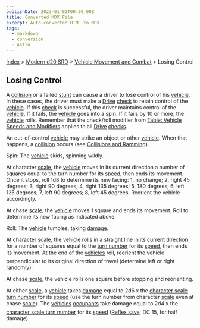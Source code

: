```yaml
---
publishDate: 2023-01-02T00:00:00Z
title: Converted MDX File
excerpt: Auto-converted HTML to MDX.
tags:
  - markdown
  - conversion
  - Astro
---
```


[Index](-index) > [Modern d20 SRD](modern-d20-srd-index) > [Vehicle Movement and Combat](modern-d20-srd-vehicle-movement-and-combat-index) > Losing Control

## Losing Control

A [collision](modern-d20-srd-vehicle-movement-and-combat-collisions-ramming) or a failed [stunt](modern-d20-srd-vehicle-movement-and-combat-stunts) can cause a driver to lose control of his [vehicle](modern-d20-srd-equipment-equipment-vehicles). In these cases, the driver must make a [Drive](modern-d20-srd-skills-drive) [check](modern-d20-srd-skills-skill-basics) to retain control of the [vehicle](modern-d20-srd-equipment-equipment-vehicles). If this [check](modern-d20-srd-skills-skill-basics) is successful, the driver maintains control of the [vehicle](modern-d20-srd-equipment-equipment-vehicles). If it fails, the [vehicle](modern-d20-srd-equipment-equipment-vehicles) goes into a spin. If it fails by 10 or more, the [vehicle](modern-d20-srd-equipment-equipment-vehicles) rolls. Remember that the check/roll modifier from [Table:
Vehicle Speeds and Modifiers](modern-d20-srd-vehicle-movement-and-combat-vehicle-speed) applies to all [Drive](modern-d20-srd-skills-drive) [checks](modern-d20-srd-skills-skill-basics).

An out-of-control [vehicle](modern-d20-srd-equipment-equipment-vehicles) may strike an object or other [vehicle](modern-d20-srd-equipment-equipment-vehicles). When that happens, a [collision](modern-d20-srd-vehicle-movement-and-combat-collisions-ramming) occurs (see [Collisions
and Ramming](modern-d20-srd-vehicle-movement-and-combat-collisions-ramming)).

Spin: The [vehicle](modern-d20-srd-equipment-equipment-vehicles) skids, spinning wildly.

At character [scale](modern-d20-srd-vehicle-movement-and-combat-scale), the [vehicle](modern-d20-srd-equipment-equipment-vehicles) moves in its current direction a number of squares equal to the turn number for its [speed](modern-d20-srd-vehicle-movement-and-combat-vehicle-speed), then ends its movement. Once it stops, roll 1d8 to determine its new facing: 1, no change; 2, right 45 degrees; 3, right 90 degrees; 4, right 135 degrees; 5, 180 degrees; 6, left 135 degrees; 7, left 90 degrees; 8, left 45 degrees. Reorient the vehicle accordingly.

At chase [scale](modern-d20-srd-vehicle-movement-and-combat-scale), the [vehicle](modern-d20-srd-equipment-equipment-vehicles) moves 1 square and ends its movement. Roll to determine its new facing as indicated above.

Roll: The [vehicle](modern-d20-srd-equipment-equipment-vehicles) tumbles, taking [damage](modern-d20-srd-vehicle-movement-and-combat-damaging-vehicles).

At character [scale](modern-d20-srd-vehicle-movement-and-combat-scale), the [vehicle](modern-d20-srd-equipment-equipment-vehicles) rolls in a straight line in its current direction for a number of squares equal to the [turn
number](modern-d20-srd-vehicle-movement-and-combat-vehicle-speed) for its [speed](modern-d20-srd-vehicle-movement-and-combat-vehicle-speed), then ends its movement. At the end of the [vehicles](modern-d20-srd-equipment-equipment-vehicles) roll, reorient the vehicle perpendicular to its original direction of travel (determine left or right randomly).

At chase [scale](modern-d20-srd-vehicle-movement-and-combat-scale), the vehicle rolls one square before stopping and reorienting.

At either [scale](modern-d20-srd-vehicle-movement-and-combat-scale), a [vehicle](modern-d20-srd-equipment-equipment-vehicles) takes [damage](modern-d20-srd-vehicle-movement-and-combat-damaging-vehicles) equal to 2d6 x the [character
scale turn number](modern-d20-srd-vehicle-movement-and-combat-vehicle-speed) for its [speed](modern-d20-srd-vehicle-movement-and-combat-vehicle-speed) (use the turn number from character [scale](modern-d20-srd-vehicle-movement-and-combat-vehicle-speed) even at chase [scale](modern-d20-srd-vehicle-movement-and-combat-vehicle-speed)). The [vehicles](modern-d20-srd-equipment-equipment-vehicles) [occupants](modern-d20-srd-vehicle-movement-and-combat-damage-to-vehicle-occupants) take damage equal to 2d4 x the [character
scale turn number](modern-d20-srd-vehicle-movement-and-combat-vehicle-speed) for its [speed](modern-d20-srd-vehicle-movement-and-combat-vehicle-speed) ([Reflex
save](modern-d20-srd-basics-saving-throws), DC 15, for half damage).
